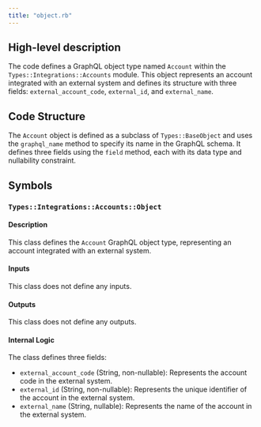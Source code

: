 ```yaml
---
title: "object.rb"
---
```


## High-level description
The code defines a GraphQL object type named `Account` within the `Types::Integrations::Accounts` module. This object represents an account integrated with an external system and defines its structure with three fields: `external_account_code`, `external_id`, and `external_name`.

## Code Structure
The `Account` object is defined as a subclass of `Types::BaseObject` and uses the `graphql_name` method to specify its name in the GraphQL schema. It defines three fields using the `field` method, each with its data type and nullability constraint.

## Symbols

### `Types::Integrations::Accounts::Object`
#### Description
This class defines the `Account` GraphQL object type, representing an account integrated with an external system.

#### Inputs
This class does not define any inputs.

#### Outputs
This class does not define any outputs.

#### Internal Logic
The class defines three fields:
- `external_account_code` (String, non-nullable): Represents the account code in the external system.
- `external_id` (String, non-nullable): Represents the unique identifier of the account in the external system.
- `external_name` (String, nullable): Represents the name of the account in the external system.
